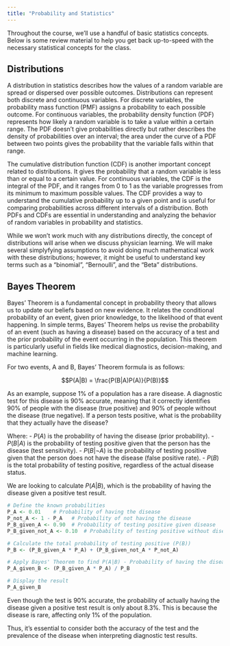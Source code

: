 ```yaml
---
title: "Probability and Statistics"
---
```


Throughout the course, we'll use a handful of basic statistics concepts. Below is some review material to help you get back up-to-speed with the necessary statistical concepts for the class.

## Distributions

A distribution in statistics describes how the values of a random variable are spread or dispersed over possible outcomes. Distributions can represent both discrete and continuous variables. For discrete variables, the probability mass function (PMF) assigns a probability to each possible outcome. For continuous variables, the probability density function (PDF) represents how likely a random variable is to take a value within a certain range. The PDF doesn't give probabilities directly but rather describes the density of probabilities over an interval; the area under the curve of a PDF between two points gives the probability that the variable falls within that range.

The cumulative distribution function (CDF) is another important concept related to distributions. It gives the probability that a random variable is less than or equal to a certain value. For continuous variables, the CDF is the integral of the PDF, and it ranges from 0 to 1 as the variable progresses from its minimum to maximum possible values. The CDF provides a way to understand the cumulative probability up to a given point and is useful for comparing probabilities across different intervals of a distribution. Both PDFs and CDFs are essential in understanding and analyzing the behavior of random variables in probability and statistics.

While we won't work much with any distributions directly, the concept of distributions will arise when we discuss physician learning. We will make several simplyfying assumptions to avoid doing much mathematical work with these distributions; however, it might be useful to understand key terms such as a "binomial", "Bernoulli", and the "Beta" distributions.


## Bayes Theorem

Bayes' Theorem is a fundamental concept in probability theory that allows us to update our beliefs based on new evidence. It relates the conditional probability of an event, given prior knowledge, to the likelihood of that event happening. In simple terms, Bayes' Theorem helps us revise the probability of an event (such as having a disease) based on the accuracy of a test and the prior probability of the event occurring in the population. This theorem is particularly useful in fields like medical diagnostics, decision-making, and machine learning.

For two events, A and B, Bayes' Theorem formula is as follows:

$$P(A|B) = \frac{P(B|A)P(A)}{P(B)}$$

As an example, suppose 1% of a population has a rare disease. A diagnostic test for this disease is 90% accurate, meaning that it correctly identifies 90% of people with the disease (true positive) and 90% of people without the disease (true negative). If a person tests positive, what is the probability that they actually have the disease?

Where:
- $P(A)$ is the probability of having the disease (prior probability).
- $P(B|A)$ is the probability of testing positive given that the person has the disease (test sensitivity).
- $P(B|\neg A)$ is the probability of testing positive given that the person does not have the disease (false positive rate).
- $P(B)$ is the total probability of testing positive, regardless of the actual disease status.

We are looking to calculate $P(A|B)$, which is the probability of having the disease given a positive test result.

```r
# Define the known probabilities
P_A <- 0.01    # Probability of having the disease
P_not_A <- 1 - P_A   # Probability of not having the disease
P_B_given_A <- 0.90  # Probability of testing positive given disease
P_B_given_not_A <- 0.10  # Probability of testing positive without disease

# Calculate the total probability of testing positive (P(B))
P_B <- (P_B_given_A * P_A) + (P_B_given_not_A * P_not_A)

# Apply Bayes' Theorem to find P(A|B) - Probability of having the disease given a positive test
P_A_given_B <- (P_B_given_A * P_A) / P_B

# Display the result
P_A_given_B
```

Even though the test is 90% accurate, the probability of actually having the disease given a positive test result is only about 8.3%. This is because the disease is rare, affecting only 1% of the population. 

Thus, it's essential to consider both the accuracy of the test and the prevalence of the disease when interpreting diagnostic test results.